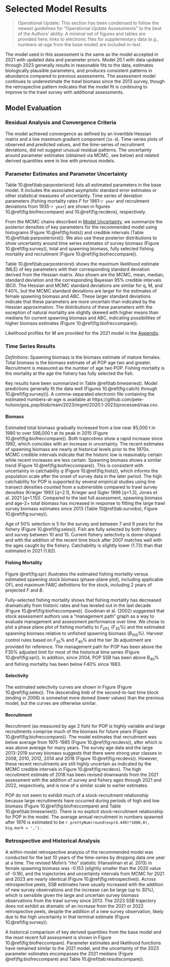 # Selected Model Results

> Operational Update: This section has been condensed to follow the newest guidelines for "Operational Update Assessments" to the best of the Authors' ability. A minimal set of figures and tables are provided here; links to electronic files for supplementary data (e.g., numbers-at-age from the base model) are included in-text.

The model used in this assessment is the same as the model accepted in 2021 with updated data and parameter priors. Model 20.1 with data updated through 2023 generally results in reasonable fits to the data, estimates biologically plausible parameters, and produces consistent patterns in abundance compared to previous assessments. The assessment model continues to underestimate the trawl biomass since the 2013 survey, though the retrospective pattern indicates that the model fit is continuing to improve to the trawl survey with additional assessments.

## Model Evaluation

### Residual Analysis and Convergence Criteria

The model achieved convergence as defined by an invertible Hessian matrix and a low maximum gradient component (`1e-4`). Time-series plots of observed and predicted values, and the time-series of recruitment deviations, did not suggest unusual residual patterns. The uncertainty around parameter estimates (obtained via MCMC, see below) and related derived quantities were in line with previous models.

### Parameter Estimates and Parameter Uncertainty 

Table 10.\@ref(tab:parposteriorst) lists all estimated parameters in the base model. It includes the associated asymptotic standard error estimates or other statistical measures of uncertainty.  Time series of deviation parameters (fishing mortality rates $F$ for 1961-`r year` and recruitment deviations from 1935-`r year`) are shown in figures 10.\@ref(fig:biofreccompare) and 10.\@ref(fig:recdevs), respectively.
 
From the MCMC chains described in [Model Uncertainty](#modeluncertainty), we summarize the posterior densities of key parameters for the recommended model using histograms (Figure 10.\@ref(fig:hists)) and credible intervals (Table 10.\@ref(tab:parposteriorst)). We also use these posterior distributions to show uncertainty around time series estimates of survey biomass (Figure 10.\@ref(fig:survey)), total and spawning biomass, fully selected fishing mortality and recruitment (Figure 10.\@ref(fig:biofreccompare)).

Table 10.\@ref(tab:parposteriorst) shows the maximum likelihood estimate (MLE) of key parameters with their corresponding standard deviation derived from the Hessian matrix. Also shown are the MCMC, mean, median, standard deviation and the corresponding Bayesian 95% credible intervals (BCI). The Hessian and MCMC standard deviations are similar for q, M, and F40%, but the MCMC standard deviations are larger for the estimates of female spawning biomass and ABC. These larger standard deviations indicate that these parameters are more uncertain than indicated by the Hessian approximation. The distributions of these parameters with the exception of natural mortality are slightly skewed with higher means than medians for current spawning biomass and ABC, indicating possibilities of higher biomass estimates (Figure 10.\@ref(fig:biofreccompare)). 

<!-- Uncertainty estimates in the time series of spawning biomass also result in a skewed distribution towards higher values, particularly at the end of the time series and into the 15 year projected times series (Figure 10.\@ref(fig:ssbproj)). -->

Likelihood profiles for $M$ are provided for the 2021 model in the [Appendix](#appxcie).

### Time Series Results
*Definitions:* Spawning biomass is the biomass estimate of mature females. Total biomass is the biomass estimate of all POP age two and greater. Recruitment is measured as the number of age two POP. Fishing mortality is the mortality at the age the fishery has fully selected the fish. 

Key results have been summarized in Table  \@ref(tab:timeseriest). Model predictions generally fit the data well (Figures 10.\@ref(fig:catch) through 10.\@ref(fig:survey))).
A comma-separated electronic file containing the estimated numbers-at-age is available at https://github.com/pete-hulson/goa_pop/blob/main/2023/mgmt/2020.1-2023/processed/naa.csv.

#### Biomass

Estimated total biomass gradually increased from a low near 85,000 t in 1980 to over 596,000 t at its peak in 2015 (Figure 10.\@ref(fig:biofreccompare)). Both trajecotires show a rapid increase since 1992, which coincides with an increase in uncertainty. The recent estimates of spawning biomass are nearly at historical levels prior to the 1970s. MCMC credible intervals indicate that the historic low is reasonably certain while recent increases are less certain. Spawning biomass shows a similar trend (Figure 10.\@ref(fig:biofreccompare)). This is consistent with uncertainty in catchability $q$ (Figure 10.\@ref(fig:hists)), which informs the population scale after the onset of survey data in the later period. The high catchability for POP is supported by several empirical studies using line transect densities counted from a submersible compared to trawl survey densities (Krieger 1993 [$q$=2.1], Krieger and Sigler 1996 [$q$=1.3], Jones et al. 2021 [$q$=1.15]). Compared to the last full assessment, spawning biomass and age-2+ total biomass has increased in response to fitting the large trawl survey biomass estimates since 2013 (Table 10\@ref(tab:survobs), Figure 10.\@ref(fig:survey)).

Age of 50% selection is 5 for the survey and between 7 and 9 years for the fishery (Figure 10.\@ref(fig:selex)). Fish are fully selected by both fishery and survey between 10 and 15. Current fishery selectivity is dome-shaped and with the addition of the recent time block after 2007 matches well with the ages caught by the fishery. Catchability is slightly lower (1.73) than that estimated in 2021 (1.82). 


#### Fishing Mortality

Figure \@ref(fig:spr) illustrates the estimated fishing mortality versus estimated spawning stock biomass (phase-plane plot), including applicable OFL and maximum FABC definitions for the stock, including 2 years of projected $F$ and $B$.

Fully-selected fishing mortality shows that fishing mortality has decreased dramatically from historic rates and has leveled out in the last decade (Figure 10.\@ref(fig:biofreccompare)). Goodman et al. (2002) suggested that stock assessment authors use a “management path” graph as a way to evaluate management and assessment performance over time. We chose to plot a phase plane plot of fishing mortality to $F_{OFL}$ ($F_{35}$%) and the estimated spawning biomass relative to unfished spawning biomass ($B_{100}$%). Harvest control rules based on $F_{35}$% and $F_{40}$% and the tier 3b adjustment are provided for reference. The management path for POP has been above the F35% adjusted limit for most of the historical time series (Figure 10.\@ref(fig:spr)). In addition, since 2004, POP SSB has been above $B_{40}$% and fishing mortality has been below F40% since 1983. 

#### Selectivity
The estimated selectivity curves are shown in Figure (Figure 10.\@ref(fig:selex)). The descending limb of the second-to-last time block (ending in 2006) is somewhat more domed (lower values) than the previous model, but the curves are otherwise similar.

#### Recruitment

Recruitment (as measured by age 2 fish) for POP is highly variable and large recruitments comprise much of the biomass for future years (Figure 10.\@ref(fig:biofreccompare)). The model estimates that recruitment was below average from 1975-1985 (Figure 10.\@ref(fig:recdevs)), after which is was above average for many years. The survey age data and the large 2013-2019 survey biomass suggests that there were strong year classes in 2008, 2010, 2012, 2014 and 2018 (Figure 10.\@ref(fig:recdevs)). However, these recent recruitments are still highly uncertain as indicated by the MCMC credible intervals in Figure 10.\@ref(fig:recdevs). The high recruitment estimate of 2018 has been revised downwards from the 2021 assessment with the addition of survey and fishery ages through 2021 and 2022, respectively, and is now of a similar scale to earlier estimates.

POP do not seem to exhibit much of a stock-recruitment relationship because large recruitments have occurred during periods of high and low biomass (Figure 10.\@ref(fig:biofreccompare) and Table 10.\@ref(tab:timeseriest)). There is no explicit stock-recruitment relationship for POP in the model. The average annual recruitment in numbers spawned after 1976 is estimated to be `r prettyNum(round(exp(4.449)*1000,0), big.mark = ',')`.

### Retrospective and Historical Analysis

A within-model retrospective analysis of the recommended model was conducted for the last 10 years of the time-series by dropping data one year at a time. The revised Mohn’s “rho” statistic (Hanselman et al. 2013) in female spawning biomass was -0.153 (slightly smaller than the 2020 value of -0.16), and the trajectories and uncertainty intervals from MCMC for 2021 and 2023 are nearly identical (Figure 10.\@ref(fig:retrospective)). Across retrospective peels, SSB estimates have usually increased with the addition of new survey observations and the increase can be large (up to 30%), which is sensibile given the large and uncertain survey biomass observations from the trawl survey since 2013. The 2023 SSB trajectory does not exhibit as dramatic of an increase from the 2021 or 2022 retrospective peels, despite the addition of a new survey observation, likely due to the high uncertainty in that terminal estimate (Figure 10.\@ref(fig:survey)).

A historical comparison of key derived quantities from the base model and the most recent full assessment is shown in Figure 10.\@ref(fig:biofreccompare).  Parameter estimates and likelihood functions have remained similar to the 2021 model, and the uncertainty of the 2023 parameter estimates encompasses the 2021 medians (Figure \@ref(fig:biofreccompare) and Table 10.\@ref(tab:resultscompare)).



